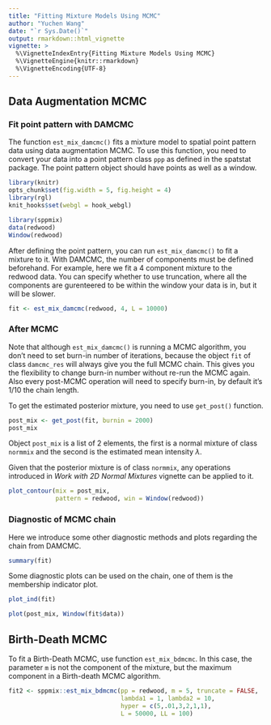 ```yaml
---
title: "Fitting Mixture Models Using MCMC"
author: "Yuchen Wang"
date: "`r Sys.Date()`"
output: rmarkdown::html_vignette
vignette: >
  %\VignetteIndexEntry{Fitting Mixture Models Using MCMC}
  %\VignetteEngine{knitr::rmarkdown}
  %\VignetteEncoding{UTF-8}
---
```


## Data Augmentation MCMC
### Fit point pattern with DAMCMC
The function ```est_mix_damcmc()``` fits a mixture model to spatial point pattern data using data augmentation MCMC. To use this function, you need to convert your data into a point pattern class ```ppp``` as defined in the spatstat package. The point pattern object should have points as well as a window.
```r
library(knitr)
opts_chunk$set(fig.width = 5, fig.height = 4)
library(rgl)
knit_hooks$set(webgl = hook_webgl)
```


```r
library(sppmix)
data(redwood)
Window(redwood)
```

After defining the point pattern, you can run ```est_mix_damcmc()``` to fit a mixture to it. With DAMCMC, the number of components must be defined beforehand. For example, here we fit a 4 component mixture to the redwood data. You can specify whether to use truncation, where all the components are gurenteered to be within the window your data is in, but it will be slower.


```r
fit <- est_mix_damcmc(redwood, 4, L = 10000) 
```


### After MCMC
Note that although ```est_mix_damcmc()``` is running a MCMC algorithm, you don't need to set burn-in number of iterations, because the object ```fit``` of class ```damcmc_res``` will always give you the full MCMC chain. This gives you the flexibility to change burn-in number without re-run the MCMC again. Also every post-MCMC operation will need to specify burn-in, by default it's 1/10 the chain length. 

To get the estimated posterior mixture, you need to use ```get_post()``` function.

```r
post_mix <- get_post(fit, burnin = 2000)
post_mix
```

Object ```post_mix``` is a list of 2 elements, the first is a normal mixture of class ```normmix``` and the second is the estimated mean intensity $\lambda$.


Given that the posterior mixture is of class ```normmix```, any operations introduced in *Work with 2D Normal Mixtures* vignette can be applied to it.

```r
plot_contour(mix = post_mix,  
             pattern = redwood, win = Window(redwood))
```


### Diagnostic of MCMC chain
Here we introduce some other diagnostic methods and plots regarding the chain from DAMCMC.

```r
summary(fit)
```

Some diagnostic plots can be used on the chain, one of them is the membership indicator plot.

```r
plot_ind(fit)
```

```r
plot(post_mix, Window(fit$data))
```

## Birth-Death MCMC

To fit a Birth-Death MCMC, use function ```est_mix_bdmcmc```. In this case, the parameter ```m``` is not the component of the mixture, but the maximum component in a Birth-death MCMC algorithm.

```r
fit2 <- sppmix::est_mix_bdmcmc(pp = redwood, m = 5, truncate = FALSE, 
                               lambda1 = 1, lambda2 = 10, 
                               hyper = c(5,.01,3,2,1,1),
                               L = 50000, LL = 100)
```
























